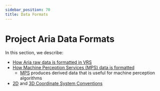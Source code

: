 ```yaml
---
sidebar_position: 70
title: Data Formats
---
```


# Project Aria Data Formats

In this section, we describe:
* [How Aria raw data is formatted in VRS](/docs/data_formats/aria_vrs/aria_vrs_format)
* [How Machine Perception Services (MPS) data is formatted](/docs/data_formats/mps/mps_summary)
    * [MPS](/docs/ARK/mps) produces derived data that is useful for machine perception algorithms
* [2D](/docs/data_formats/coordinate_convention/2d_image_coordinate_system_convention) and [3D Coordinate System Conventions](/docs/data_formats/coordinate_convention/3d_coordinate_frame_convention)

